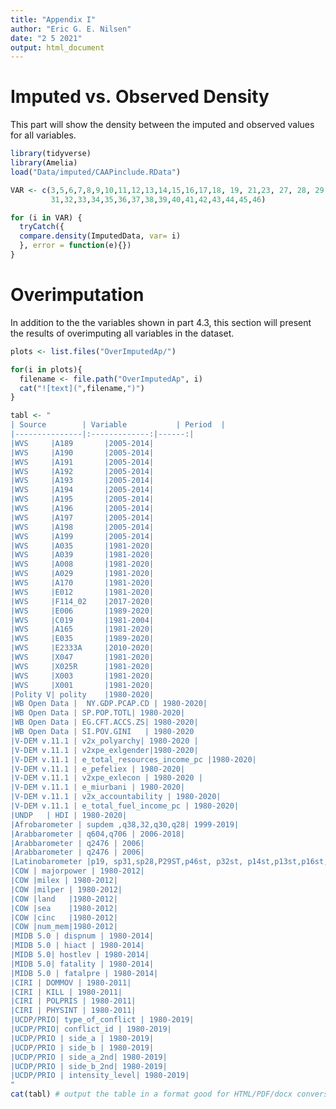 ```yaml
---
title: "Appendix I"
author: "Eric G. E. Nilsen"
date: "2 5 2021"
output: html_document
---
```


# Imputed vs. Observed Density

This part will show the density between the imputed and observed values for all variables. 

```r
library(tidyverse)
library(Amelia)
load("Data/imputed/CAAPinclude.RData")

```


```r

VAR <- c(3,5,6,7,8,9,10,11,12,13,14,15,16,17,18, 19, 21,23, 27, 28, 29, 30,
         31,32,33,34,35,36,37,38,39,40,41,42,43,44,45,46)

for (i in VAR) {
  tryCatch({
  compare.density(ImputedData, var= i)
  }, error = function(e){})
}
```


# Overimputation

In addition to the the variables shown in part 4.3, this section will present the results of overimputing all variables in the dataset.


```r

plots <- list.files("OverImputedAp/")

for(i in plots){
  filename <- file.path("OverImputedAp", i)
  cat("![text](",filename,")")
}
```



     
       


```r
tabl <- " 
| Source        | Variable           | Period  |
|---------------|:-------------:|------:|
|WVS     |A189       |2005-2014|
|WVS     |A190       |2005-2014|
|WVS     |A191       |2005-2014|
|WVS     |A192       |2005-2014|
|WVS     |A193       |2005-2014|
|WVS     |A194       |2005-2014|
|WVS     |A195       |2005-2014|
|WVS     |A196       |2005-2014|
|WVS     |A197       |2005-2014|
|WVS     |A198       |2005-2014|
|WVS     |A199       |2005-2014|
|WVS     |A035       |1981-2020|
|WVS     |A039       |1981-2020|
|WVS     |A008       |1981-2020|
|WVS     |A029       |1981-2020|
|WVS     |A170       |1981-2020|
|WVS     |E012       |1981-2020|
|WVS     |F114_02    |2017-2020|
|WVS     |E006       |1989-2020|
|WVS     |C019       |1981-2004|
|WVS     |A165       |1981-2020|
|WVS     |E035       |1989-2020|
|WVS     |E2333A     |2010-2020|
|WVS     |X047       |1981-2020|
|WVS     |X025R      |1981-2020|
|WVS     |X003       |1981-2020|
|WVS     |X001       |1981-2020|
|Polity V| polity    |1980-2020|
|WB Open Data |  NY.GDP.PCAP.CD | 1980-2020|
|WB Open Data | SP.POP.TOTL| 1980-2020|
|WB Open Data | EG.CFT.ACCS.ZS| 1980-2020|
|WB Open Data | SI.POV.GINI   | 1980-2020
|V-DEM v.11.1 | v2x_polyarchy| 1980-2020 |
|V-DEM v.11.1 | v2xpe_exlgender|1980-2020|
|V-DEM v.11.1 | e_total_resources_income_pc |1980-2020|
|V-DEM v.11.1 | e_pefeliex | 1980-2020|
|V-DEM v.11.1 | v2xpe_exlecon | 1980-2020 |
|V-DEM v.11.1 | e_miurbani | 1980-2020|
|V-DEM v.11.1 | v2x_accountability | 1980-2020|
|V-DEM v.11.1 | e_total_fuel_income_pc | 1980-2020|
|UNDP   | HDI | 1980-2020|
|Afrobarometer | supdem ,q38,32,q30,q28| 1999-2019|
|Arabbarometer | q604,q706 | 2006-2018|
|Arabbarometer | q2476 | 2006|
|Arabbarometer | q2476 | 2006|
|Latinobarometer |p19, sp31,sp28,P29ST,p46st, p32st, p14st,p13st,p16st,p17st,p9st,p13st, ,P10ST,P12STGBS, P11STGBS, P8STGBS |1995-2018|
|COW | majorpower | 1980-2012|
|COW |milex | 1980-2012|
|COW |milper | 1980-2012|
|COW |land   |1980-2012|
|COW |sea    |1980-2012|
|COW |cinc   |1980-2012|
|COW |num_mem|1980-2012|
|MIDB 5.0 | dispnum | 1980-2014|
|MIDB 5.0 | hiact | 1980-2014|
|MIDB 5.0| hostlev | 1980-2014|
|MIDB 5.0| fatality | 1980-2014|
|MIDB 5.0 | fatalpre | 1980-2014|
|CIRI | DOMMOV | 1980-2011|
|CIRI | KILL | 1980-2011|
|CIRI | POLPRIS | 1980-2011|
|CIRI | PHYSINT | 1980-2011|
|UCDP/PRIO| type_of_conflict | 1980-2019|
|UCDP/PRIO| conflict_id | 1980-2019|
|UCDP/PRIO | side_a | 1980-2019|
|UCDP/PRIO | side_b | 1980-2019|
|UCDP/PRIO | side_a_2nd| 1980-2019|
|UCDP/PRIO | side_b_2nd| 1980-2019|
|UCDP/PRIO | intensity_level| 1980-2019|
"
cat(tabl) # output the table in a format good for HTML/PDF/docx conversion
```





